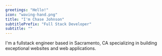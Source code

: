 ```yaml
---
greetings: "Hello!"
icon: "waving-hand.png"
title: "I'm Chase Johnson"
subtitlePrefix: "Full Stack Developer"
subtitle: ""
---
```

I'm a fullstack engineer based in Sacramento, CA specializing in building exceptional websites and web applications.